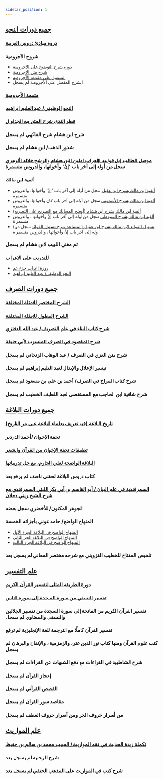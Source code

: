 ```yaml
---
sidebar_position: 1
---
```

## [جميع دورات النحو](%D8%AC%D9%85%D9%8A%D8%B9%20%D8%AF%D9%88%D8%B1%D8%A7%D8%AA%20%D8%A7%D9%84%D9%86%D8%AD%D9%88/) 
### [دروة  مبادئ  دروس العربية](%D8%AC%D9%85%D9%8A%D8%B9%20%D8%AF%D9%88%D8%B1%D8%A7%D8%AA%20%D8%A7%D9%84%D9%86%D8%AD%D9%88/%D9%85%D8%A8%D8%A7%D8%AF%D8%A6%20%20%D8%AF%D8%B1%D9%88%D8%B3%20%D8%A7%D9%84%D8%B9%D8%B1%D8%A8%D9%8A%D8%A9) 
### شروح الآجرومية 
- [دورة شرح التوضيح على الآجرومية](%D8%AC%D9%85%D9%8A%D8%B9%20%D8%AF%D9%88%D8%B1%D8%A7%D8%AA%20%D8%A7%D9%84%D9%86%D8%AD%D9%88/%D8%B4%D8%B1%D9%88%D8%AD%20%D8%A7%D9%84%D8%A7%D8%AC%D8%B1%D9%88%D9%85%D9%8A%D8%A9/%D8%A7%D9%84%D8%AA%D9%88%D8%B6%D9%8A%D8%AD%20%D8%B9%D9%84%D9%89%20%D8%A7%D9%84%D8%A7%D8%AC%D8%B1%D9%88%D9%85%D9%8A%D8%A9) 
- [شرح متن الاجرومية](%D8%AC%D9%85%D9%8A%D8%B9%20%D8%AF%D9%88%D8%B1%D8%A7%D8%AA%20%D8%A7%D9%84%D9%86%D8%AD%D9%88/%D8%B4%D8%B1%D9%88%D8%AD%20%D8%A7%D9%84%D8%A7%D8%AC%D8%B1%D9%88%D9%85%D9%8A%D8%A9/%D8%B4%D8%B1%D8%AD%20%D9%85%D8%AA%D9%86%20%D8%A7%D9%84%D8%A7%D8%AC%D8%B1%D9%88%D9%85%D9%8A%D8%A9) 
- [التسهيل على مقدمة الآجرومية](%D8%AC%D9%85%D9%8A%D8%B9%20%D8%AF%D9%88%D8%B1%D8%A7%D8%AA%20%D8%A7%D9%84%D9%86%D8%AD%D9%88/%D8%B4%D8%B1%D9%88%D8%AD%20%D8%A7%D9%84%D8%A7%D8%AC%D8%B1%D9%88%D9%85%D9%8A%D8%A9/%D8%A7%D9%84%D8%AA%D8%B3%D9%87%D9%8A%D9%84%20%D8%B9%D9%84%D9%89%20%D8%A7%D9%84%D8%A2%D8%AC%D8%B1%D9%88%D9%85%D9%8A%D8%A9) 
- الشرح المفصل على الآجرومية <span class='badge badge--secondary'>لم يسجل</span>
### [متممة الآجرومية](%D8%AC%D9%85%D9%8A%D8%B9%20%D8%AF%D9%88%D8%B1%D8%A7%D8%AA%20%D8%A7%D9%84%D9%86%D8%AD%D9%88/%D9%85%D8%AA%D9%85%D9%85%D8%A9%20%D8%A7%D9%84%D8%A7%D8%AC%D8%B1%D9%88%D9%85%D9%8A%D8%A9) 
### [النحو الوظيفي/ عبد العليم إبراهيم](%D8%AC%D9%85%D9%8A%D8%B9%20%D8%AF%D9%88%D8%B1%D8%A7%D8%AA%20%D8%A7%D9%84%D9%86%D8%AD%D9%88/%D8%A7%D9%84%D9%86%D8%AD%D9%88%20%D8%A7%D9%84%D9%88%D8%B8%D9%8A%D9%81%D9%8A) 
### [قطر الندى شرح المتن مع الجداو ل](%D8%AC%D9%85%D9%8A%D8%B9%20%D8%AF%D9%88%D8%B1%D8%A7%D8%AA%20%D8%A7%D9%84%D9%86%D8%AD%D9%88/%D9%82%D8%B7%D8%B1%20%D8%A7%D9%84%D9%86%D8%AF%D9%89) 
### شرح ابن هشام شرح الفاكهي <span class='badge badge--secondary'>لم يسجل</span>
### شذور الذهب/ ابن هشام <span class='badge badge--secondary'>لم يسجل</span>
### [موصل الطالب إىل قواعد اإلعراب املتن البن هشام والرشح خلالد األزهري](%D8%AC%D9%85%D9%8A%D8%B9%20%D8%AF%D9%88%D8%B1%D8%A7%D8%AA%20%D8%A7%D9%84%D9%86%D8%AD%D9%88/%D9%85%D9%88%D8%B5%D9%84%20%D8%A7%D9%84%D8%B7%D8%A7%D9%84%D8%A8) <span class='badge badge--secondary'>سجل من أوله إلى آخر باب 'إنَّ' وأخواتها، والدروس متسمرة</span>
### ألفية ابن مالك 
- [ألفية ابن مالك بشرح ابن عقيل](%D8%AC%D9%85%D9%8A%D8%B9%20%D8%AF%D9%88%D8%B1%D8%A7%D8%AA%20%D8%A7%D9%84%D9%86%D8%AD%D9%88/%D8%A3%D9%84%D9%81%D9%8A%D8%A9%20%D8%A7%D8%A8%D9%86%20%D9%85%D8%A7%D9%84%D9%83/%D8%A8%D8%B4%D8%B1%D8%AD%20%D8%A7%D8%A8%D9%86%20%D8%B9%D9%82%D9%8A%D9%84) <span class='badge badge--secondary'>سجل من أوله إلى آخر باب 'إنَّ' وأخواتها، والدروس متسمرة</span>
- [ألفية ابن مالك بشرح الأشموني](%D8%AC%D9%85%D9%8A%D8%B9%20%D8%AF%D9%88%D8%B1%D8%A7%D8%AA%20%D8%A7%D9%84%D9%86%D8%AD%D9%88/%D8%A3%D9%84%D9%81%D9%8A%D8%A9%20%D8%A7%D8%A8%D9%86%20%D9%85%D8%A7%D9%84%D9%83/%D8%A8%D8%B4%D8%B1%D8%AD%20%D8%A7%D9%84%D8%A3%D8%B4%D9%85%D9%88%D9%86%D9%8A) <span class='badge badge--secondary'>سجل من أوله إلى آخر باب كان وأخواتها، والدروس متسمرة</span>
- [(ألفية ابن مالك بشرح ابن هشام (أوضح المسالك مع التصريح على التصريح](%D8%AC%D9%85%D9%8A%D8%B9%20%D8%AF%D9%88%D8%B1%D8%A7%D8%AA%20%D8%A7%D9%84%D9%86%D8%AD%D9%88/%D8%A3%D9%84%D9%81%D9%8A%D8%A9%20%D8%A7%D8%A8%D9%86%20%D9%85%D8%A7%D9%84%D9%83/%D8%A8%D8%B4%D8%B1%D8%AD%20%D8%A7%D8%A8%D9%86%20%D9%87%D8%B4%D8%A7%D9%85) 
- [ألفية ابن مالك بشرح السيوطي](%D8%AC%D9%85%D9%8A%D8%B9%20%D8%AF%D9%88%D8%B1%D8%A7%D8%AA%20%D8%A7%D9%84%D9%86%D8%AD%D9%88/%D8%A3%D9%84%D9%81%D9%8A%D8%A9%20%D8%A7%D8%A8%D9%86%20%D9%85%D8%A7%D9%84%D9%83/%D8%A8%D8%B4%D8%B1%D8%AD%20%D8%A7%D9%84%D8%B3%D9%8A%D9%88%D8%B7%D9%8A) <span class='badge badge--secondary'>سجل من أوله إلى آخر باب إنَّ وأخواتها ، والدروس متسمر ة</span>
- [(تسهيل الفوائد لابن مالك بشرح ابن عقيل (المساعد شرح تسهيل الفوائد](%D8%AC%D9%85%D9%8A%D8%B9%20%D8%AF%D9%88%D8%B1%D8%A7%D8%AA%20%D8%A7%D9%84%D9%86%D8%AD%D9%88/%D8%A3%D9%84%D9%81%D9%8A%D8%A9%20%D8%A7%D8%A8%D9%86%20%D9%85%D8%A7%D9%84%D9%83/%D8%AA%D8%B3%D9%87%D9%8A%D9%84%20%D8%A7%D9%84%D9%81%D9%88%D8%A7%D8%A6%D8%AF) <span class='badge badge--secondary'>سجل من أوله إلى آخر باب إنَّ وأخواتها ، والدروس متسمر ة</span>
### ثم مغني اللبيب لابن هشام <span class='badge badge--secondary'>لم يسجل</span>
### للتدريب على الإعراب 
- [دورة إعراب جزء عم](%D8%AC%D9%85%D9%8A%D8%B9%20%D8%AF%D9%88%D8%B1%D8%A7%D8%AA%20%D8%A7%D9%84%D9%86%D8%AD%D9%88/%D9%84%D9%84%D8%AA%D8%AF%D8%B1%D9%8A%D8%A8%20%D8%B9%D9%84%D9%89%20%D8%A7%D9%84%D8%A5%D8%B9%D8%B1%D8%A7%D8%A8/%D8%A5%D8%B9%D8%B1%D8%A7%D8%A8%20%D8%AC%D8%B2%D8%A1%20%D8%B9%D9%85) 
- [النحو الوظيفي/ عبد العليم إبراهيم](%D8%AC%D9%85%D9%8A%D8%B9%20%D8%AF%D9%88%D8%B1%D8%A7%D8%AA%20%D8%A7%D9%84%D9%86%D8%AD%D9%88/%D9%84%D9%84%D8%AA%D8%AF%D8%B1%D9%8A%D8%A8%20%D8%B9%D9%84%D9%89%20%D8%A7%D9%84%D8%A5%D8%B9%D8%B1%D8%A7%D8%A8/%D8%A7%D9%84%D9%86%D8%AD%D9%88%20%D8%A7%D9%84%D9%88%D8%B8%D9%8A%D9%81%D9%8A) 
## [جميع دورات الصرف](%D8%AC%D9%85%D9%8A%D8%B9%20%D8%AF%D9%88%D8%B1%D8%A7%D8%AA%20%D8%A7%D9%84%D8%B5%D8%B1%D9%81/) 
### [الشرح المختصر للامثلة المختلفة](%D8%AC%D9%85%D9%8A%D8%B9%20%D8%AF%D9%88%D8%B1%D8%A7%D8%AA%20%D8%A7%D9%84%D8%B5%D8%B1%D9%81/%D8%A7%D9%84%D8%B4%D8%B1%D8%AD%20%D8%A7%D9%84%D9%85%D8%AE%D8%AA%D8%B5%D8%B1) 
### [الشرح المطول للامثلة المختلفة](%D8%AC%D9%85%D9%8A%D8%B9%20%D8%AF%D9%88%D8%B1%D8%A7%D8%AA%20%D8%A7%D9%84%D8%B5%D8%B1%D9%81/%D8%A7%D9%84%D8%B4%D8%B1%D8%AD%20%D8%A7%D9%84%D9%85%D8%B7%D9%88%D9%84) 
### [شرح كتاب البناء في علم التصريف/ عبد الله الدفتزي](%D8%AC%D9%85%D9%8A%D8%B9%20%D8%AF%D9%88%D8%B1%D8%A7%D8%AA%20%D8%A7%D9%84%D8%B5%D8%B1%D9%81/%D8%B4%D8%B1%D8%AD%20%D9%83%D8%AA%D8%A7%D8%A8%20%D8%A7%D9%84%D8%A8%D9%86%D8%A7) 
### [شرح المقصود في الصرف المنسوب لأبي حنيفة](%D8%AC%D9%85%D9%8A%D8%B9%20%D8%AF%D9%88%D8%B1%D8%A7%D8%AA%20%D8%A7%D9%84%D8%B5%D8%B1%D9%81/%D8%B4%D8%B1%D8%AD%20%D8%A7%D9%84%D9%85%D9%82%D8%B5%D9%88%D8%AF) 
### شرح متن العزي في الصرف / عبد الوهاب الزنجاني <span class='badge badge--secondary'>لم يسجل</span>
### تيسير الإعلال والإبدال لعبد العليم إبراهيم <span class='badge badge--secondary'>لم يسجل</span>
### شرح كتاب المراح في الصرف/ أحمد بن علي بن مسعود <span class='badge badge--secondary'>لم يسجل</span>
### شرح شافية ابن الحاجب  مع المستقصى لعبد اللطيف الخطيب <span class='badge badge--secondary'>لم يسجل</span>
## [جميع دورات البلاغة](%D8%AC%D9%85%D9%8A%D8%B9%20%D8%AF%D9%88%D8%B1%D8%A7%D8%AA%20%D8%A7%D9%84%D8%A8%D9%84%D8%A7%D8%BA%D8%A9/) 
### [(تاريخ البلاغة (فيه تعريف بعلماء البلاغة على مر التاريخ](%D8%AC%D9%85%D9%8A%D8%B9%20%D8%AF%D9%88%D8%B1%D8%A7%D8%AA%20%D8%A7%D9%84%D8%A8%D9%84%D8%A7%D8%BA%D8%A9/%D8%AA%D8%A7%D8%B1%D9%8A%D8%AE%20%D8%A7%D9%84%D8%A8%D9%84%D8%A7%D8%BA%D8%A9) 
### [تحفة الإخوان  /أحمد الدردير](%D8%AC%D9%85%D9%8A%D8%B9%20%D8%AF%D9%88%D8%B1%D8%A7%D8%AA%20%D8%A7%D9%84%D8%A8%D9%84%D8%A7%D8%BA%D8%A9/%D8%AA%D8%AD%D9%81%D8%A9%20%D8%A7%D9%84%D8%A5%D8%AE%D9%88%D8%A7%D9%86) 
### [تطبيقات تحفة الإخوان من القرآن والشعر](%D8%AC%D9%85%D9%8A%D8%B9%20%D8%AF%D9%88%D8%B1%D8%A7%D8%AA%20%D8%A7%D9%84%D8%A8%D9%84%D8%A7%D8%BA%D8%A9/%D8%AA%D8%B7%D8%A8%D9%8A%D9%82%D8%A7%D8%AA%20%D8%AA%D8%AD%D9%81%D8%A9%20%D8%A7%D9%84%D8%A5%D8%AE%D9%88%D8%A7%D9%86) 
### [البلاغة الواضحة لعلي الجارم، مع حل تدريباتها](%D8%AC%D9%85%D9%8A%D8%B9%20%D8%AF%D9%88%D8%B1%D8%A7%D8%AA%20%D8%A7%D9%84%D8%A8%D9%84%D8%A7%D8%BA%D8%A9/%D8%A7%D9%84%D8%A8%D9%84%D8%A7%D8%BA%D8%A9%20%D8%A7%D9%84%D9%88%D8%A7%D8%B6%D8%AD%D8%A9) 
### كتاب دروس البلاغة لحفني ناصف <span class='badge badge--secondary'>لم يرفع بعد</span>
### [السمرقندية في علم البيان / أبو القاسم بن أبي بكر الليثي السمرقندي مع شرح الشيخ زيني دحلان](%D8%AC%D9%85%D9%8A%D8%B9%20%D8%AF%D9%88%D8%B1%D8%A7%D8%AA%20%D8%A7%D9%84%D8%A8%D9%84%D8%A7%D8%BA%D8%A9/%D8%A7%D9%84%D8%B3%D9%85%D8%B1%D9%82%D9%86%D8%AF%D9%8A%D8%A9%20%D9%81%D9%8A%20%D8%B9%D9%84%D9%85%20%D8%A7%D9%84%D8%A8%D9%8A%D8%A7%D9%86) 
### الجوهر المكنون/ للأخضري <span class='badge badge--secondary'>سجل بعضه</span>
### المنهاج الواضح/ حامد عوني بأجزائه الخمسة 
- [المنهاج الواضح في البلاغة الجزء الأول](%D8%AC%D9%85%D9%8A%D8%B9%20%D8%AF%D9%88%D8%B1%D8%A7%D8%AA%20%D8%A7%D9%84%D8%A8%D9%84%D8%A7%D8%BA%D8%A9/%D8%A7%D9%84%D9%85%D9%86%D9%87%D8%A7%D8%AC%20%D8%A7%D9%84%D9%88%D8%A7%D8%B6%D8%AD/%D8%A7%D9%84%D9%85%D9%86%D9%87%D8%A7%D8%AC%20%D8%A7%D9%84%D9%88%D8%A7%D8%B6%D8%AD%20%D8%A7%D9%84%D8%A7%D9%88%D9%84) 
- [المنهاج الواضح في البلاغة الجز الثاني](%D8%AC%D9%85%D9%8A%D8%B9%20%D8%AF%D9%88%D8%B1%D8%A7%D8%AA%20%D8%A7%D9%84%D8%A8%D9%84%D8%A7%D8%BA%D8%A9/%D8%A7%D9%84%D9%85%D9%86%D9%87%D8%A7%D8%AC%20%D8%A7%D9%84%D9%88%D8%A7%D8%B6%D8%AD/%D8%A7%D9%84%D9%85%D9%86%D9%87%D8%A7%D8%AC%20%D8%A7%D9%84%D9%88%D8%A7%D8%B6%D8%AD%20%D8%A7%D9%84%D8%AB%D8%A7%D9%86%D9%8A) 
- [المنهاج الواضح في البلاغة الجزء الثالث](%D8%AC%D9%85%D9%8A%D8%B9%20%D8%AF%D9%88%D8%B1%D8%A7%D8%AA%20%D8%A7%D9%84%D8%A8%D9%84%D8%A7%D8%BA%D8%A9/%D8%A7%D9%84%D9%85%D9%86%D9%87%D8%A7%D8%AC%20%D8%A7%D9%84%D9%88%D8%A7%D8%B6%D8%AD/%D8%A7%D9%84%D9%85%D9%86%D9%87%D8%A7%D8%AC%20%D8%A7%D9%84%D9%88%D8%A7%D8%B6%D8%AD%20%D8%A7%D9%84%D8%AB%D8%A7%D9%84%D8%AB) 
### تلخيص المفتاح للخطيب القزويني مع شرحه مختصر المعاني <span class='badge badge--secondary'>لم يسجل بعد</span>
## [علم التفسير](%D8%B9%D9%84%D9%85%20%D8%A7%D9%84%D8%AA%D9%81%D8%B3%D9%8A%D8%B1/) 
### [دورة الطريقة المثلى لتفسير القرآن الكريم](%D8%B9%D9%84%D9%85%20%D8%A7%D9%84%D8%AA%D9%81%D8%B3%D9%8A%D8%B1/%D8%A7%D9%84%D8%B7%D8%B1%D9%8A%D9%82%D8%A9%20%D8%A7%D9%84%D9%85%D8%AB%D9%84%D9%89%20%D9%84%D8%AA%D9%81%D8%B3%D9%8A%D8%B1) 
### [تفسير النسفي من سورة السجدة إلى سورة الناس](%D8%B9%D9%84%D9%85%20%D8%A7%D9%84%D8%AA%D9%81%D8%B3%D9%8A%D8%B1/%D8%AA%D9%81%D8%B3%D9%8A%D8%B1%20%D8%A7%D9%84%D9%86%D8%B3%D9%81%D9%8A/%D8%B3%D9%88%D8%B1%D8%A9%20%D8%A7%D9%84%D8%B3%D8%AC%D8%AF%D8%A9%20%D8%AA%D9%81%D8%B3%D9%8A%D8%B1%20%D8%A7%D9%84%D9%86%D8%B3%D9%81%D9%8A) 
### تفسير القرآن الكريم من الفاتحة إلى سورة السجدة من تفسير الجلالين والنسفي والبيضاوي <span class='badge badge--secondary'>لم يسجل</span>
### تفسير القرآن كاملًا مع الترجمة للغة الإنجليزية <span class='badge badge--secondary'>لم ترفع</span>
### كتب علوم القرآن ومنها كتاب نور الدين عتر، والزمزمية ، والإتقان والبرهان <span class='badge badge--secondary'>لم يسجل</span>
### شرح الشاطبية في القراءات مع دفع الشبهات عن القراءات <span class='badge badge--secondary'>لم يسجل</span>
### إعجاز القرآن <span class='badge badge--secondary'>لم يسجل</span>
### القصص القرآني <span class='badge badge--secondary'>لم يسجل</span>
### مقاصد سور القرآن <span class='badge badge--secondary'>لم يسجل</span>
### من أسرار حروف الجر ومن أسرار حروف العطف <span class='badge badge--secondary'>لم يسجل</span>
## [علم المواريث](%D8%B9%D9%84%D9%85%20%D8%A7%D9%84%D9%85%D9%88%D8%A7%D8%B1%D9%8A%D8%AB/) 
### [تكملة زبدة الحديث في فقه المواريث/ الحبيب محمد بن سالم بن حفيظ](%D8%B9%D9%84%D9%85%20%D8%A7%D9%84%D9%85%D9%88%D8%A7%D8%B1%D9%8A%D8%AB/%D8%AA%D9%83%D9%85%D9%84%D8%A9%20%D8%B2%D8%A8%D8%AF%D8%A9%20%D8%A7%D9%84%D8%AD%D8%AF%D9%8A%D8%AB) 
### شرح الرحبية <span class='badge badge--secondary'>لم يسجل بعد</span>
### شرح كتب في المواريث على المذهب الحنفي <span class='badge badge--secondary'>لم يسجل بعد</span>
